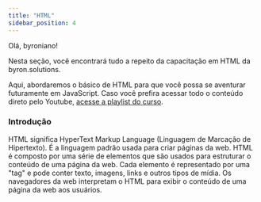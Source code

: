 ```yaml
---
title: "HTML"
sidebar_position: 4
---
```


Olá, byroniano!

Nesta seção, você encontrará tudo a repeito da capacitação em HTML da byron.solutions.

Aqui, abordaremos o básico de HTML para que você possa se aventurar futuramente em JavaScript. Caso você prefira acessar todo o conteúdo direto pelo Youtube, [acesse a playlist do curso](https://www.youtube.com/playlist?list=PLc77ERAwzB_0-C3oGJm0y-HPBf2dWS7UL).

### Introdução

HTML significa HyperText Markup Language (Linguagem de Marcação de Hipertexto). É a linguagem padrão usada para criar páginas da web. HTML é composto por uma série de elementos que são usados para estruturar o conteúdo de uma página da web. Cada elemento é representado por uma "tag" e pode conter texto, imagens, links e outros tipos de mídia. Os navegadores da web interpretam o HTML para exibir o conteúdo de uma página da web aos usuários.
